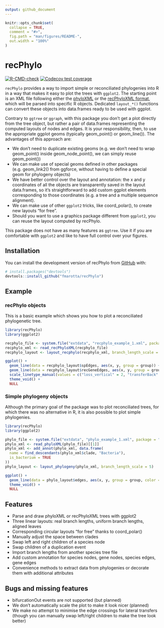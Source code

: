 ```yaml
---
output: github_document
---
```


<!-- README.md is generated from README.Rmd. Please edit that file -->

```r
knitr::opts_chunk$set(
  collapse = TRUE,
  comment = "#>",
  fig.path = "man/figures/README-",
  out.width = "100%"
)
```

# recPhylo

<!-- badges: start -->
  [![R-CMD-check](https://github.com/fmarotta/recPhylo/actions/workflows/R-CMD-check.yaml/badge.svg)](https://github.com/fmarotta/recPhylo/actions/workflows/R-CMD-check.yaml)
[![Codecov test coverage](https://codecov.io/gh/fmarotta/recPhylo/branch/main/graph/badge.svg)](https://app.codecov.io/gh/fmarotta/recPhylo?branch=main)
<!-- badges: end -->

`recPhylo` provides a way to import simple or reconciliated phylogenies into R in a way that makes it easy to plot the trees with `ggplot2`. The starting point is an XML file following either the [phyloXML](http://www.phyloxml.org/) or the [recPhyloXML format](http://phylariane.univ-lyon1.fr/recphyloxml/), which will be parsed into specific R objects. Dedicated `layout_*()` functions can convert these objects into data.frames ready to be used with ggplot.

Contrary to `ggtree` or `ggraph`, with this package you don't get a plot directly from the tree object, but rather a pair of data.frames representing the computed layouts of nodes and edges.
It is your responsibility, then, to use the appropriate ggplot geoms (typically geom_point() or geom_line()).
The advantages of this approach are:

* We don't need to duplicate existing geoms (e.g. we don't need to wrap geom_point() inside geom_node_point(), we can simply reuse geom_point())
* We can make use of special geoms defined in other packages (e.g. geom_link2() from ggforce, without having to define a special geom for phylogeny objects)
* We have better control over the layout and annotation: the x and y coordinates of all the objects are transparently saved in the layout data.frames, so it's straightforward to add custom ggplot elements corresponding to those coordinates (e.g. a tree and a multiple sequence alignment).
* We can make use of other `ggplot2` tricks, like coord_polar(), to create new layouts "for free".
* Should you want to use a graphics package different from `ggplot2`, you can reuse the layout computed by recPhylo.

This package does not have as many features as `ggtree`. Use it if you are comfortable with `ggplot2` and like to have full control over your figures.

## Installation

You can install the development version of recPhylo from [GitHub](https://github.com/) with:

``` r
# install.packages("devtools")
devtools::install_github("fmarotta/recPhylo")
```

## Example

### recPhylo objects

This is a basic example which shows you how to plot a reconciliated phylogenetic tree.

```r

library(recPhylo)
library(ggplot2)

recphylo_file <- system.file("extdata", "recphylo_example_1.xml", package = "recPhylo")
recphylo_xml <- read_recPhyloXML(recphylo_file)
recphylo_layout <- layout_recphylo(recphylo_xml, branch_length_scale = 5)

ggplot() +
  geom_line(data = recphylo_layout$spEdges, aes(x, y, group = group)) +
  geom_line(data = recphylo_layout$recGeneEdges, aes(x, y, group = group, color = lineage, linetype = leg_type), show.legend = F) +
  scale_linetype_manual(values = c("loss_vertical" = 2, "transferBack" = 3), na.value = 1) +
  theme_void() +
  NULL

```

### Simple phylogeny objects

Although the primary goal of the package was to plot reconciliated trees, for which there was no alternative in R, it is also possible to plot simple phylogenies.

```r

library(recPhylo)
library(ggplot2)

phylo_file <- system.file("extdata", "phylo_example_1.xml", package = "recPhylo")
phylo_xml <- read_phyloXML(phylo_file)[[1]]
phylo_xml <- add_annot(phylo_xml, data.frame(
  name = find_descendants(phylo_xml$clade, "Bacteria"),
  is_bacterium = TRUE
))
phylo_layout <- layout_phylogeny(phylo_xml, branch_length_scale = 5)

ggplot() +
  geom_line(data = phylo_layout$edges, aes(x, y, group = group, color = is_bacterium)) +
  theme_void() +
  NULL

```

## Features

- Parse and draw phyloXML or recPhyloXML trees with ggplot2
- Three linear layouts: real branch lengths, uniform branch lengths, aligned leaves
- Corresponding circular layouts "for free" thanks to coord_polar()
- Manually adjust the space between clades
- Swap left and right children of a species node
- Swap children of a duplication event
- Import branch lengths from another species tree file
- Add custom annotation for species nodes, gene nodes, species edges, gene edges
- Convenience methods to extract data from phylogenies or decorate them with additional attributes

## Bugs and missing features

- bifurcationOut events are not supported (but planned)
- We don't automatically scale the plot to make it look nicer (planned)
- We make no attempt to minimise the edge crossings for lateral
  transfers (though you can manually swap left/right children to make the tree look better)
